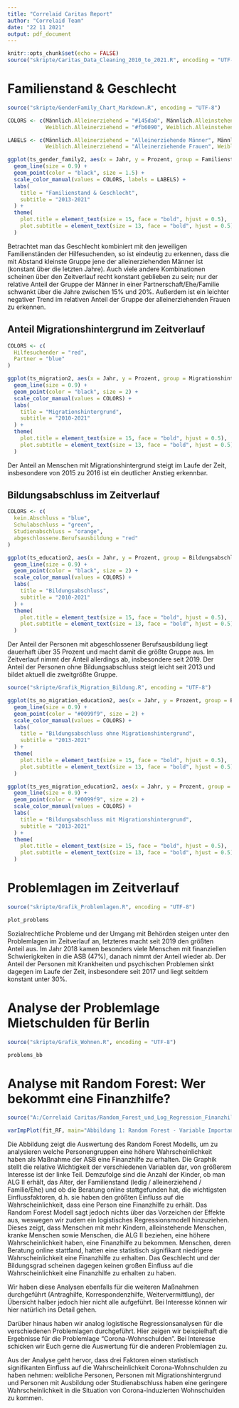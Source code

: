 ```yaml
---
title: "Correlaid Caritas Report"
author: "Correlaid Team"
date: "22 11 2021"
output: pdf_document
---
```


```r
knitr::opts_chunk$set(echo = FALSE)
source("skripte/Caritas_Data_Cleaning_2010_to_2021.R", encoding = "UTF-8")
```

# Familienstand & Geschlecht
```r
source("skripte/GenderFamily_Chart_Markdown.R", encoding = "UTF-8")
```

```r
COLORS <- c(Männlich.Alleinerziehend = "#145da0", Männlich.Alleinstehend = "#0c2d48", Männlich.Ehe.Partnerschaft.Familie = "#b1d4e0",  
            Weiblich.Alleinerziehend = "#fb6090", Weiblich.Alleinstehend = "#821d30", Weiblich.Ehe.Partnerschaft.Familie = "#ffc5d0")

LABELS <- c(Männlich.Alleinerziehend = "Alleinerziehende Männer", Männlich.Alleinstehend = "Alleinstehende Männer", Männlich.Ehe.Partnerschaft.Familie = "Männer in Partnerschaft/Familie",  
            Weiblich.Alleinerziehend = "Alleinerziehende Frauen", Weiblich.Alleinstehend = "Alleinstehende Frauen", Weiblich.Ehe.Partnerschaft.Familie = "Frauen in Partnerschaft/Familie")

ggplot(ts_gender_family2, aes(x = Jahr, y = Prozent, group = Familienstand, color = Familienstand)) +
  geom_line(size = 0.9) +
  geom_point(color = "black", size = 1.5) +
  scale_color_manual(values = COLORS, labels = LABELS) +
  labs(
    title = "Familienstand & Geschlecht",
    subtitle = "2013-2021"
  ) +
  theme(
    plot.title = element_text(size = 15, face = "bold", hjust = 0.5),
    plot.subtitle = element_text(size = 13, face = "bold", hjust = 0.5)
  )
```


Betrachtet man das Geschlecht kombiniert mit den jeweiligen Familienständen der Hilfesuchenden, so ist eindeutig zu erkennen, dass die mit Abstand kleinste Gruppe jene der alleinerziehenden Männer ist (konstant über die letzten Jahre). Auch viele andere Kombinationen scheinen über den Zeitverlauf recht konstant geblieben zu sein; nur der relative Anteil der Gruppe der Männer in einer Partnerschaft/Ehe/Familie schwankt über die Jahre zwischen 15% und 20%. Außerdem ist ein leichter negativer Trend im relativen Anteil der Gruppe der alleinerziehenden Frauen zu erkennen.

## Anteil Migrationshintergrund im Zeitverlauf


```r
COLORS <- c(
  Hilfesuchender = "red",
  Partner = "blue"
)

ggplot(ts_migration2, aes(x = Jahr, y = Prozent, group = Migrationshintergrund, color = Migrationshintergrund)) +
  geom_line(size = 0.9) +
  geom_point(color = "black", size = 2) +
  scale_color_manual(values = COLORS) +
  labs(
    title = "Migrationshintergrund",
    subtitle = "2010-2021"
  ) +
  theme(
    plot.title = element_text(size = 15, face = "bold", hjust = 0.5),
    plot.subtitle = element_text(size = 13, face = "bold", hjust = 0.5)
  )
```


Der Anteil an Menschen mit Migrationshintergrund steigt im Laufe der Zeit, insbesondere von 2015 zu 2016 ist ein deutlicher Anstieg erkennbar.

## Bildungsabschluss im Zeitverlauf
```r
COLORS <- c(
  kein.Abschluss = "blue",
  Schulabschluss = "green",
  Studienabschluss = "orange",
  abgeschlossene.Berufsausbildung = "red"
)

ggplot(ts_education2, aes(x = Jahr, y = Prozent, group = Bildungsabschluss, color = Bildungsabschluss)) +
  geom_line(size = 0.9) +
  geom_point(color = "black", size = 2) +
  scale_color_manual(values = COLORS) +
  labs(
    title = "Bildungsabschluss",
    subtitle = "2010-2021"
  ) +
  theme(
    plot.title = element_text(size = 15, face = "bold", hjust = 0.5),
    plot.subtitle = element_text(size = 13, face = "bold", hjust = 0.5)
  )

```


Der Anteil der Personen mit abgeschlossener Berufsausbildung liegt dauerhaft über 35 Prozent und macht damit die größte Gruppe aus. Im Zeitverlauf nimmt der Anteil allerdings ab, insbesondere seit 2019. Der Anteil der Personen ohne Bildungsabschluss steigt leicht seit 2013 und bildet aktuell die zweitgrößte Gruppe.

```r
source("skripte/Grafik_Migration_Bildung.R", encoding = "UTF-8")
```

```r
ggplot(ts_no_migration_education2, aes(x = Jahr, y = Prozent, group = Bildungsabschluss, color = Bildungsabschluss)) +
  geom_line(size = 0.9) +
  geom_point(color = "#0099f9", size = 2) +
  scale_color_manual(values = COLORS) +
  labs(
    title = "Bildungsabschluss ohne Migrationshintergrund",
    subtitle = "2013-2021"
  ) +
  theme(
    plot.title = element_text(size = 15, face = "bold", hjust = 0.5),
    plot.subtitle = element_text(size = 13, face = "bold", hjust = 0.5)
  )

```

```r
ggplot(ts_yes_migration_education2, aes(x = Jahr, y = Prozent, group = Bildungsabschluss, color = Bildungsabschluss)) +
  geom_line(size = 0.9) +
  geom_point(color = "#0099f9", size = 2) +
  scale_color_manual(values = COLORS) +
  labs(
    title = "Bildungsabschluss mit Migrationshintergrund",
    subtitle = "2013-2021"
  ) +
  theme(
    plot.title = element_text(size = 15, face = "bold", hjust = 0.5),
    plot.subtitle = element_text(size = 13, face = "bold", hjust = 0.5)
  )

```

# Problemlagen im Zeitverlauf
```r
source("skripte/Grafik_Problemlagen.R", encoding = "UTF-8")
```

```r
plot_problems
```
Sozialrechtliche Probleme und der Umgang mit Behörden steigen unter den Problemlagen im Zeitverlauf an, letzteres macht seit 2019 den größten Anteil aus. Im Jahr 2018 kamen besonders viele Menschen mit finanziellen Schwierigkeiten in die ASB (47%), danach nimmt der Anteil wieder ab. Der Anteil der Personen mit Krankheiten und psychischen Problemen sinkt dagegen im Laufe der Zeit, insbesondere seit 2017 und liegt seitdem konstant unter 30%.

# Analyse der Problemlage Mietschulden für Berlin
```r
source("skripte/Grafik_Wohnen.R", encoding = "UTF-8")
```

```r
problems_bb
```

# Analyse mit Random Forest: Wer bekommt eine Finanzhilfe?

```r
source("A:/Correlaid Caritas/Random_Forest_und_Log_Regression_Finanzhilfe.R", encoding = "UTF-8")
```

```r
varImpPlot(fit_RF, main="Abbildung 1: Random Forest - Variable Importance Plot")
```

Die Abbildung zeigt die Auswertung des Random Forest Modells, um zu analysieren welche Personengruppen eine höhere Wahrscheinlichkeit haben als Maßnahme der ASB eine Finanzhilfe zu erhalten. Die Graphik stellt die relative Wichtigkeit der verschiedenen Variablen dar, von größerem Interesse ist der linke Teil. Demzufolge sind die Anzahl der Kinder, ob man ALG II erhält, das Alter, der Familienstand (ledig / alleinerziehend / Familie/Ehe) und ob die Beratung online stattgefunden hat, die wichtigsten Einflussfaktoren, d.h. sie haben den größten Einfluss auf die Wahrscheinlichkeit, dass eine Person eine Finanzhilfe zu erhält. 
Das Random Forest Modell sagt jedoch nichts über das Vorzeichen der Effekte aus, weswegen wir zudem ein logistisches Regressionsmodell hinzuziehen. Dieses zeigt, dass Menschen mit mehr Kindern, alleinstehende Menschen, kranke Menschen sowie Menschen, die ALG II beziehen, eine höhere Wahrscheinlichkeit haben, eine Finanzhilfe zu bekommen. Menschen, deren Beratung online stattfand, hatten eine statistisch signifikant niedrigere Wahrscheinlichkeit eine Finanzhilfe zu erhalten. Das Geschlecht und der Bildungsgrad scheinen dagegen keinen großen Einfluss auf die Wahrscheinlichkeit eine Finanzhilfe zu erhalten zu haben.

Wir haben diese Analysen ebenfalls für die weiteren Maßnahmen durchgeführt (Antraghilfe, Korrespondenzhilfe, Weitervermittlung), der Übersicht halber jedoch hier nicht alle aufgeführt. Bei Interesse können wir hier natürlich ins Detail gehen.

Darüber hinaus haben wir analog logistische Regressionsanalysen für die verschiedenen Problemlagen durchgeführt. Hier zeigen wir beispielhaft die Ergebnisse für die Problemlage "Corona-Wohnschulden". Bei Interesse schicken wir Euch gerne die Auswertung für die anderen Problemlagen zu.

Aus der Analyse geht hervor, dass drei Faktoren einen statistisch signifikanten Einfluss auf die Wahrscheinlichkeit Corona-Wohnschulden zu haben nehmen: weibliche Personen, Personen mit Migrationshintergrund und Personen mit Ausbildung oder Studienabschluss haben eine geringere Wahrscheinlichkeit in die Situation von Corona-induzierten Wohnschulden zu kommen.
